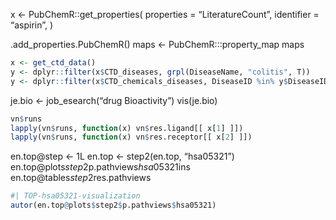 


x <- PubChemR::get_properties(
  properties = "LiteratureCount",
  identifier = "aspirin",
)


.add_properties.PubChemR()
maps <- PubChemR:::property_map 
maps


```r
x <- get_ctd_data()
y <- dplyr::filter(x$CTD_diseases, grpl(DiseaseName, "colitis", T))
y <- dplyr::filter(x$CTD_chemicals_diseases, DiseaseID %in% y$DiseaseID)

```



je.bio <- job_esearch("drug Bioactivity")
vis(je.bio)



```r
vn$runs
lapply(vn$runs, function(x) vn$res.ligand[[ x[1] ]])
lapply(vn$runs, function(x) vn$res.receptor[[ x[2] ]])
```

en.top@step <- 1L
en.top <- step2(en.top, "hsa05321")
en.top@plots$step2$p.pathviews$hsa05321$ins
en.top@tables$step2$res.pathviews


```r
#| TOP-hsa05321-visualization
autor(en.top@plots$step2$p.pathviews$hsa05321)
```

